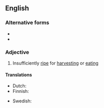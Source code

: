 {{also|under-ripe}}

==English==

===Alternative forms===
* {{l|en|underipe}}
* {{l|en|under-ripe}}

===Adjective===
{{en-adj}}

# Insufficiently [[ripe]] for [[harvest]]ing or [[eat]]ing

====Translations====
{{trans-top|not yet ripe}}
* Dutch: {{t+|nl|onrijp}}
* Finnish: {{t+|fi|raaka}}
{{trans-mid}}
* Swedish: {{t+|sv|omogen}}
{{trans-bottom}}